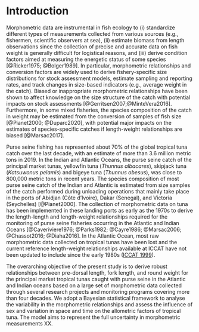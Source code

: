 
# Introduction

Morphometric data are instrumental in fish ecology to (i) standardize different types of measurements collected from various sources (e.g., fishermen, scientific observers at sea), (ii) estimate biomass from length observations since the collection of precise and accurate data on fish weight is generally difficult for logistical reasons, and (iii) derive condition factors aimed at measuring the energetic status of some species [@Ricker1975; @Bolger1989]. In particular, morphometric relationships and conversion factors are widely used to derive fishery-specific size distributions for stock assessment models, estimate sampling and reporting rates, and track changes in size-based indicators (e.g., average weight in the catch). Biased or inappropriate morphometric relationships have been shown to affect knowledge on the size structure of the catch with potential impacts on stock assessments [@Gerritsen2007;@MinteVera2016]. Furthermore, in some mixed fisheries, the species composition of the catch in weight may be estimated from the conversion of samples of fish size [@Pianet2000; @Duparc2020], with potential major impacts on the estimates of species-specific catches if length-weight relationships are biased [@Marsac2017].

Purse seine fishing has represented about 70% of the global tropical tuna catch over the last decade, with an estimate of more than 3.6 million metric tons in 2019. In the Indian and Atlantic Oceans, the purse seine catch of the principal market tunas, yellowfin tuna (_Thunnus albacares_), skipjack tuna (_Katsuwonus pelamis_) and bigeye tuna (_Thunnus obesus_), was close to 800,000 metric tons in recent years. The species composition of most purse seine catch of the Indian and Atlantic is estimated from size samples of the catch performed during unloading operations that mainly take place in the ports of Abidjan (Côte d'Ivoire), Dakar (Senegal), and Victoria (Seychelles) [@Pianet2000]. The collection of morphometric data on tuna has been implemented in these landing ports as early as the 1970s to derive the length-length and length-weight relationships required for the monitoring of purse seine fisheries occurring in the Atlantic and Indian Oceans [@Caveriviere1976; @Parks1982; @Cayre1986; @Marsac2006; @Chassot2016; @Diaha2016]. In the Atlantic Ocean, most raw morphometric data collected on tropical tunas have been lost and the current reference length-weight relationships available at ICCAT have not been updated to include since the early 1980s ([ICCAT 1999](https://www.iccat.int/Documents/SCRS/Manual/Appendices/Appendix%204%20III%20Trop.pdf)).

The overarching objective of the present study is to derive robust relationships between pre-dorsal length, fork length, and round weight for the principal market tropical tunas caught with purse seine in the Atlantic and Indian oceans based on a large set of morphometric data collected through several research projects and monitoring programs covering more than four decades. We adopt a Bayesian statistical framework  to analyse the variability in the morphometric relationships and assess the influence of sex and variation in space and time on the allometric factors of tropical tuna. The model aims to represent the full uncertainty in morphometric measurements XX.

<!-- + Compare the life-history traits of tropical tunas between the Atlantic and Indian Oceans.  -->
<!-- in order to propagate it to the estimates of catch  -->
<!-- habitat represented by biogeographical provinces (Longhurst 1998) and quarters (Dueri et al.) -->

<!-- Effects of area and time (Chatwin1959; Hennemuth 1959) -->

<!-- Estimates of the condition factor and allometry coefficient can be related to ecological processes and life history. High values of the allometry coefficient imply that the species gains weight fast growing in length. The value of the coefficient estimated for a species can vary between stocks and even between areas Andrade & Campos 2002 -->




